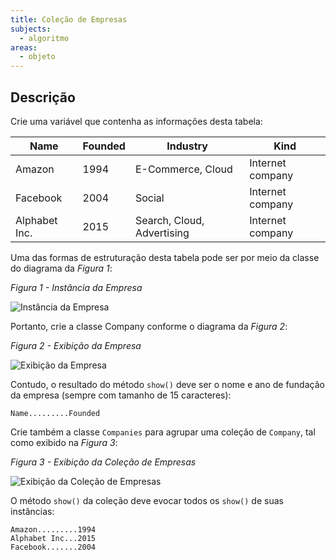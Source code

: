 ```yaml
---
title: Coleção de Empresas
subjects:
  - algoritmo
areas:
  - objeto
---
```



## Descrição

Crie uma variável que contenha as informações desta tabela:

| Name          | Founded | Industry                   | Kind             |
| ------------- | ------- | -------------------------- | ---------------- |
| Amazon        | 1994    | E-Commerce, Cloud          | Internet company |
| Facebook      | 2004    | Social                     | Internet company |
| Alphabet Inc. | 2015    | Search, Cloud, Advertising | Internet company |

Uma das formas de estruturação desta tabela pode ser por meio da classe do diagrama da _Figura 1_:

_Figura 1 - Instância da Empresa_

<Image src={companyInstance} alt="Instância da Empresa" class="border p-4" />

Portanto, crie a classe Company conforme o diagrama da _Figura 2_:

_Figura 2 - Exibição da Empresa_

<Image src={companyShow} alt="Exibição da Empresa" class="border p-4" />

Contudo, o resultado do método `show()` deve ser o nome e ano de fundação da empresa (sempre com tamanho de 15 caracteres):

```
Name.........Founded
```

Crie também a classe `Companies` para agrupar uma coleção de `Company`, tal como exibido na _Figura 3_:

_Figura 3 - Exibição da Coleção de Empresas_

<Image
  src={companyCollectionShow}
  alt="Exibição da Coleção de Empresas"
  class="border p-4"
/>

O método `show()` da coleção deve evocar todos os `show()` de suas instâncias:

```
Amazon.........1994
Alphabet Inc...2015
Facebook.......2004
```
